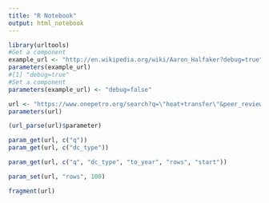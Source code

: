 ```yaml
---
title: "R Notebook"
output: html_notebook
---
```


```r
library(urltools)
#Get a component
example_url <- "http://en.wikipedia.org/wiki/Aaron_Halfaker?debug=true"
parameters(example_url)
#[1] "debug=true"
#Set a component
parameters(example_url) <- "debug=false"

```

```r
url <- "https://www.onepetro.org/search?q=\"heat+transfer\"&peer_reviewed=&published_between=&from_year=&to_year=&dc_type="
parameters(url)
```

```r
(url_parse(url)$parameter)
```

```r
param_get(url, c("q"))
param_get(url, c("dc_type"))

```

```r
param_get(url, c("q", "dc_type", "to_year", "rows", "start"))
```

```r
param_set(url, "rows", 100)
```


```r
fragment(url)
```

